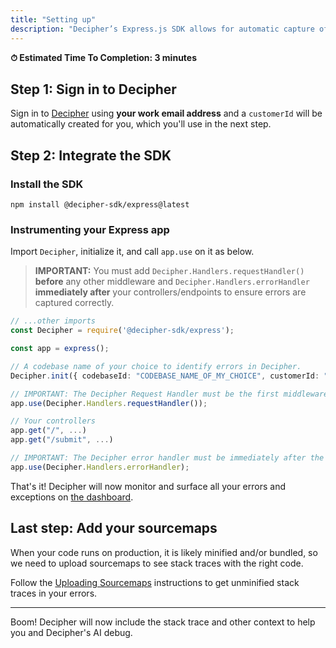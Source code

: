 ```yaml
---
title: "Setting up"
description: "Decipher’s Express.js SDK allows for automatic capture of errors including helpful details like logs and raw payload data."
---
```


<Check> **⏱ Estimated Time To Completion: 3 minutes**</Check>

## Step 1: Sign in to Decipher

Sign in to [Decipher](https://app.getdecipher.com) using **your work email address** and a `customerId` will be automatically created for you, which you'll use in the next step.

## Step 2: Integrate the SDK

### Install the SDK

```shell Terminal
npm install @decipher-sdk/express@latest
```

### Instrumenting your Express app

Import `Decipher`, initialize it, and call `app.use` on it as below.

> **IMPORTANT:** You must add `Decipher.Handlers.requestHandler()` **before** any other middleware and `Decipher.Handlers.errorHandler` **immediately after** your controllers/endpoints to ensure errors are captured correctly.

```typescript app.ts
// ...other imports
const Decipher = require('@decipher-sdk/express');

const app = express();

// A codebase name of your choice to identify errors in Decipher.
Decipher.init({ codebaseId: "CODEBASE_NAME_OF_MY_CHOICE", customerId: "MY_CUSTOMER_ID_FROM_STEP_1"})

// IMPORTANT: The Decipher Request Handler must be the first middleware on the app.
app.use(Decipher.Handlers.requestHandler());

// Your controllers
app.get("/", ...)
app.get("/submit", ...)

// IMPORTANT: The Decipher error handler must be immediately after the controllers.
app.use(Decipher.Handlers.errorHandler);
```
That's it! Decipher will now monitor and surface all your errors and exceptions on [the dashboard](https://www.app.getdecipher.com).

## Last step: Add your sourcemaps
When your code runs on production, it is likely minified and/or bundled, so we need to upload sourcemaps to see stack traces with the right code.

Follow the [Uploading Sourcemaps](/sourcemaps) instructions to get unminified stack traces in your errors.

----

Boom! Decipher will now include the stack trace and other context to help you and Decipher's AI debug.